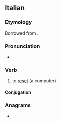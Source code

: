 ==Italian==

===Etymology===
Borrowed from {{bor|it|en|reset}}.

===Pronunciation===
* {{it-IPA|resettàre}}

===Verb===
{{it-verb}}

# {{lb|it|transitive|computing}} to [[reset]] (a computer)
#: {{syn|it|azzerare}}

====Conjugation====
{{it-conj-are|resett|avere}}

===Anagrams===
* {{anagrams|it|a=aeeerrstt|asterrete|resetterà|starerete|tarereste}}